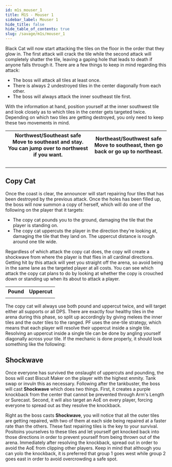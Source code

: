 ```yaml
---
id: m1s_mouser_1
title: M1S - Mouser 1
sidebar_label: Mouser 1
hide_title: false
hide_table_of_contents: true
slug: /savage/m1s/mouser_1
---
```


Black Cat will now start attacking the tiles on the floor in the order that they glow in. The first attack will crack the tile while the second attack will completely shatter the tile, leaving a gaping hole that leads to death if anyone falls through it. There are a few things to keep in mind regarding this attack:
- The boss will attack all tiles at least once.
- There is always 2 undestroyed tiles in the center diagonally from each other.
- The boss will always attack the inner southeast tile first.

With the information at hand, position yourself at the inner southwest tile and look closely as to which tiles in the center gets targeted twice. Depending on which two tiles are getting destroyed, you only need to keep these two movements in mind.

<table width='75%'>
    <tr>
        <th>Northwest/Southeast safe<br />Move to southeast and stay. You can jump over to northwest if you want.</th>
        <th>Northeast/Southwest safe<br />Move to southeast, then go back or go up to northeast.</th>
    </tr>
    <tr>
        <td><KittenAsset path='m1s/mouser_movement_1.gif' /><br /><KittenAsset path='m1s/mouser_movement_1.png' /></td>
        <td><KittenAsset path='m1s/mouser_movement_2.gif' /><br /><KittenAsset path='m1s/mouser_movement_2.png' /></td>
    </tr>
</table>

## Copy Cat

Once the coast is clear, the announcer will start repairing four tiles that has been destroyed by the previous attack. Once the holes has been filled up, the boss will now summon a copy of herself, which will do one of the following on the player that it targets:
- The copy cat pounds you to the ground, damaging the tile that the player is standing on.
- The copy cat uppercuts the player in the direction they're looking at, damaging the tile that they land on. The uppercut distance is rough around one tile wide.

Regardless of which attack the copy cat does, the copy will create a shockwave from where the player is that flies in all cardinal directions. Getting hit by this attack will yeet you straight off the arena, so avoid being in the same lane as the targeted player at all costs. You can see which attack the copy cat plans to do by looking at whether the copy is crouched down or standing up when its about to attack a player.

<table>
    <tr>
        <th>Pound</th>
        <th>Uppercut</th>
    </tr>
    <tr>
        <td><KittenAsset path='m1s/mouser_pound.png' /></td>
        <td><KittenAsset path='m1s/mouser_uppercut.png' /></td>
    </tr>
</table>

The copy cat will always use both pound and uppercut twice, and will target either all supports or all DPS. There are exactly four healthy tiles in the arena during this phase, so split up accordingly by giving melees the inner tiles and the outer tiles to the ranged. PF uses the one-tile strategy, which means that each player will resolve their uppercut inside a single tile. Resolving an uppercut inside a single tile can be done by angling yourself diagonally across your tile. If the mechanic is done properly, it should look something like the following:

<KittenAsset path='m1s/mouser_1.gif' />

## Shockwave

Once everyone has survived the onslaught of uppercuts and pounding, the boss will cast <Tankbuster>Biscuit Maker</Tankbuster> on the player with the highest enmity. Tank swap or invuln this as necessary. Following after the tankbuster, the boss will cast <strong>Shockwave</strong> which does two things. First, it creates a purple knockback from the center that cannot be prevented through Arm's Length or Surecast. Second, it will also target an AoE on every player, forcing everyone to spread out as they resolve the knockback.

Right as the boss casts <strong>Shockwave</strong>, you will notice that all the outer tiles are getting repaired, with two of them at each side being repaired at a faster rate than the others. These fast repairing tiles is the key to your survival. Positoins yourselves to these tiles and let yourself get knocked back into those directions in order to prevent yourself from being thrown out of the arena. Immediately after resolving the knockback, spread out in order to avoid the AoE from clipping other players. Keep in mind that although you can yolo the knockback, it is preferred that group 1 goes west while group 2 goes east in order to avoid overcrowding a safe spot.

<KittenAsset path='m1s/mouser_shockwave.gif' />

